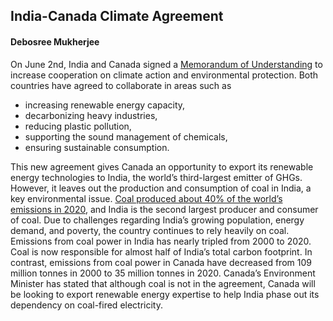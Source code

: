 ## India-Canada Climate Agreement

#### Debosree Mukherjee

On June 2nd, India and Canada signed a [Memorandum of Understanding](https://www.canada.ca/en/environment-climate-change/news/2022/06/canada-and-india-sign-memorandum-of-understanding-to-establish-stronger-cooperation-on-environmental-protection-and-climate-action.html) to increase cooperation on climate action and environmental protection. Both countries have agreed to collaborate in areas such as

* increasing renewable energy capacity,
* decarbonizing heavy industries,
* reducing plastic pollution,
* supporting the sound management of chemicals,
* ensuring sustainable consumption.

This new agreement gives Canada an opportunity to export its renewable energy technologies to India, the world's third-largest emitter of GHGs. However, it leaves out the production and consumption of coal in India, a key environmental issue. [Coal produced about 40% of the world's emissions in 2020](https://www.ctvnews.ca/climate-and-environment/climate-agreement-between-canada-india-discusses-renewable-energy-but-omits-coal-1.5930406), and India is the second largest producer and consumer of coal. Due to challenges regarding India's growing population, energy demand, and poverty, the country continues to rely heavily on coal. Emissions from coal power in India has nearly tripled from 2000 to 2020. Coal is now responsible for almost half of India's total carbon footprint. In contrast, emissions from coal power in Canada have decreased from 109 million tonnes in 2000 to 35 million tonnes in 2020. Canada's Environment Minister has stated that although coal is not in the agreement, Canada will be looking to export renewable energy expertise to help India phase out its dependency on coal-fired electricity. 